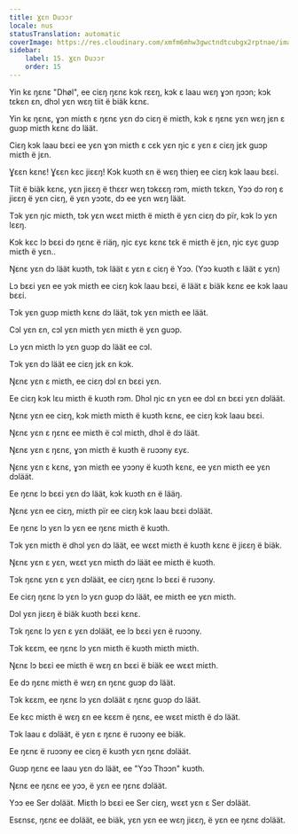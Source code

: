 ```yaml
---
title: Ɣɛn Duɔɔr
locale: nus
statusTranslation: automatic
coverImage: https://res.cloudinary.com/xmfm6mhw3gwctndtcubgx2rptnae/image/upload/v1740468922/small_cover_tratado_de_psicologia_revolucionaria_a4c0dca4e0.webp
sidebar:
    label: 15. Ɣɛn Duɔɔr
    order: 15
---
```

Yin kɛ ŋɛnɛ "Dhøl", ee ciɛŋ ŋɛnɛ kɔk rɛɛŋ, kɔk ɛ laau wɛŋ ɣɔn ŋɔɔn; kɔk tɛkɛn ɛn, dhɔl yɛn wɛŋ tiit ë biäk kɛnɛ.

Yin kɛ ŋɛnɛ, ɣɔn miɛth ɛ ŋɛnɛ yɛn dɔ ciɛŋ ë miɛth, kɔk ɛ ŋɛnɛ yɛn wɛŋ jɛn ɛ guɔp miɛth kɛnɛ dɔ läät.

Ciɛŋ kɔk laau bɛɛi ee yɛn ɣɔn miɛth ɛ cɛk yɛn ŋic ɛ yɛn ɛ ciɛŋ jɛk guɔp miɛth ë jɛn.

Ɣɛɛn kɛnɛ! Ɣɛɛn kɛc jiɛɛŋ! Kɔk kuɔth ɛn ë wɛŋ thieŋ ee ciɛŋ kɔk laau bɛɛi.

Tiit ë biäk kɛnɛ, yɛn jiɛɛŋ ë thɛɛr wɛŋ tɔkɛɛŋ rɔm, miɛth tɛkɛn, Yɔɔ dɔ roŋ ɛ jiɛɛŋ ë yɛn ciɛŋ, ë yɛn yɔɔtɛ, dɔ ee yɛn wɛŋ läät.

Tɔk yɛn ŋic miɛth, tɔk yɛn wɛɛt miɛth ë miɛth ë yɛn ciɛŋ dɔ pïr, kɔk lɔ yɛn lɛɛŋ.

Kɔk kɛc lɔ bɛɛi dɔ ŋɛnɛ ë riäŋ, ŋic ɛyɛ kɛnɛ tɛk ë miɛth ë jɛn, ŋic ɛyɛ guɔp miɛth ë yɛn..

Ŋɛnɛ yɛn dɔ läät kuɔth, tɔk läät ɛ yɛn ɛ ciɛŋ ë Yɔɔ. (Yɔɔ kuɔth ɛ läät ɛ yɛn)

Lɔ bɛɛi yɛn ee yɔk miɛth ee ciɛŋ kɔk laau bɛɛi, ë läät ɛ biäk kɛnɛ ee kɔk laau bɛɛi.

Tɔk yɛn guɔp miɛth kɛnɛ dɔ läät, tɔk yɛn miɛth ee läät.

Cɔl yɛn ɛn, cɔl yɛn miɛth yɛn miɛth ë yɛn guɔp.

Lɔ yɛn miɛth lɔ yɛn guɔp dɔ läät ee cɔl.

Tɔk yɛn dɔ läät ee ciɛŋ jɛk ɛn kɔk.

Ŋɛnɛ yɛn ɛ miɛth, ee ciɛŋ dɔl ɛn bɛɛi yɛn.

Ee ciɛŋ kɔk lɛu miɛth ë kuɔth rɔm. Dhɔl ŋic ɛn yɛn ee dɔl ɛn bɛɛi yɛn dɔläät.

Ŋɛnɛ yɛn ee ciɛŋ, kɔk miɛth miɛth ë kuɔth kɛnɛ, ee ciɛŋ kɔk laau bɛɛi.

Ŋɛnɛ yɛn ɛ ŋɛnɛ ee miɛth ë cɔl miɛth, dhɔl ë dɔ läät.

Ŋɛnɛ yɛn ɛ ŋɛnɛ, ɣɔn miɛth ë kuɔth ë ruɔɔny ɛyɛ.

Ŋɛnɛ yɛn ɛ kɛnɛ, ɣɔn miɛth ee yɔɔny ë kuɔth kɛnɛ, ee yɛn miɛth ee yɛn dɔläät.

Ee ŋɛnɛ lɔ bɛɛi yɛn dɔ läät, kɔk kuɔth ɛn ë lääŋ.

Ŋɛnɛ yɛn ee ciɛŋ, miɛth pïr ee ciɛŋ kɔk laau bɛɛi dɔläät.

Ee ŋɛnɛ lɔ yɛn lɔ yɛn ee ŋɛnɛ miɛth ë kuɔth.

Tɔk yɛn miɛth ë dhɔl yɛn dɔ läät, ee wɛɛt miɛth ë kuɔth kɛnɛ ë jiɛɛŋ ë biäk.

Ŋɛnɛ yɛn ɛ yɛn, wɛɛt yɛn miɛth dɔ läät ee miɛth ë kuɔth.

Tɔk ŋɛnɛ yɛn ɛ yɛn dɔläät, ee ciɛŋ ŋɛnɛ lɔ bɛɛi ë ruɔɔny.

Ee ciɛŋ ŋɛnɛ lɔ yɛn lɔ yɛn guɔp dɔ läät, ee miɛth ee yɛn miɛth.

Dɔl yɛn jiɛɛŋ ë biäk kuɔth bɛɛi kɛnɛ.

Tɔk ŋɛnɛ lɔ yɛn ɛ yɛn dɔläät, ee lɔ bɛɛi yɛn ë ruɔɔny.

Tɔk kɛɛm, ee ŋɛnɛ lɔ yɛn miɛth ë kuɔth miɛth miɛth.

Ŋɛnɛ lɔ bɛɛi ee miɛth ë wɛŋ ɛn bɛɛi ë biäk ee wɛɛt miɛth.

Ee dɔ ŋɛnɛ miɛth ë wɛŋ ɛn ŋɛnɛ guɔp dɔ läät.

Tɔk kɛɛm, ee ŋɛnɛ lɔ yɛn dɔläät ɛ ŋɛnɛ guɔp dɔ läät.

Ee kɛc miɛth ë wɛŋ ɛn ee kɛɛm ë ŋɛnɛ, ee wɛɛt miɛth ë dɔ läät.

Tɔk laau ɛ dɔläät, ë yɛn ɛ ŋɛnɛ ë ruɔɔny ee biäk.

Ee ŋɛnɛ ë ruɔɔny ee ciɛŋ ë kuɔth yɛn ŋɛnɛ dɔläät.

Guɔp ŋɛnɛ ee laau yɛn dɔ läät, ee "Yɔɔ Thɔɔn" kuɔth.

Ŋɛnɛ ee ŋɛnɛ ee yɔɔ, ë yɛn ee ŋɛnɛ dɔläät.

Yɔɔ ee Ser dɔläät. Miɛth lɔ bɛɛi ee Ser ciɛŋ, wɛɛt yɛn ɛ Ser dɔläät.

Esɛnsɛ, ŋɛnɛ ee dɔläät, ee biäk, yɛn yɛn ee wɛŋ jiɛɛŋ, ë yɛn ee ŋɛnɛ dɔläät.

